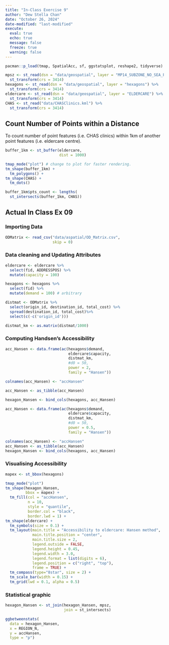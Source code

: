 ```yaml
---
title: "In-Class Exercise 9"
author: "Dew Stella Chan"
date: "October 26, 2024"
date-modified: "last-modified"
execute: 
  eval: true
  echo: true
  message: false
  freeze: true
  warning: false
---
```


```r
pacman::p_load(tmap, SpatialAcc, sf, ggstatsplot, reshape2, tidyverse)
```

```r
mpsz <- st_read(dsn = "data/geospatial", layer = "MP14_SUBZONE_NO_SEA_PL") %>%
  st_transform(crs = 3414)
hexagons <- st_read(dsn = "data/geospatial", layer = "hexagons") %>%
  st_transform(crs = 3414)
eldercare <- st_read(dsn = "data/geospatial", layer = "ELDERCARE") %>%
  st_transform(crs = 3414)
CHAS <- st_read("data/CHASClinics.kml") %>%
  st_transform(crs = 3414)

```


## Count Number of Points within a Distance

To count number of point features (i.e. CHAS clinics) within 1km of another point features (i.e. eldercare centre).
```r
buffer_1km <- st_buffer(eldercare, 
                        dist = 1000)
```

```r
tmap_mode("plot") # change to plot for faster rendering. 
tm_shape(buffer_1km) +
  tm_polygons() +
tm_shape(CHAS) +
  tm_dots()
```

```r
buffer_1km$pts_count <- lengths(
  st_intersects(buffer_1km, CHAS))
```

## Actual In Class Ex 09

### Importing Data

```r
ODMatrix <- read_csv("data/aspatial/OD_Matrix.csv", 
                     skip = 0)
```
### Data cleaning and Updating Attributes


```r
eldercare <- eldercare %>%
  select(fid, ADDRESSPOS) %>%
  mutate(capacity = 100)
```

```r
hexagons <- hexagons %>%
  select(fid) %>%
  mutate(demand = 100) # arbitrary
```


```r
distmat <- ODMatrix %>%
  select(origin_id, destination_id, total_cost) %>%
  spread(destination_id, total_cost)%>%
  select(c(-c('origin_id')))
```

```r
distmat_km <- as.matrix(distmat/1000)
```

### Computing Handsen’s Accessibility

```r
acc_Hansen <- data.frame(ac(hexagons$demand,
                            eldercare$capacity,
                            distmat_km, 
                            #d0 = 50,
                            power = 2, 
                            family = "Hansen"))
```

```r
colnames(acc_Hansen) <- "accHansen"

acc_Hansen <- as_tibble(acc_Hansen)

hexagon_Hansen <- bind_cols(hexagons, acc_Hansen)
```

```r
acc_Hansen <- data.frame(ac(hexagons$demand,
                            eldercare$capacity,
                            distmat_km, 
                            #d0 = 50,
                            power = 0.5, 
                            family = "Hansen"))

colnames(acc_Hansen) <- "accHansen"
acc_Hansen <- as_tibble(acc_Hansen)
hexagon_Hansen <- bind_cols(hexagons, acc_Hansen)
```

### Visualising Accessibility

```r
mapex <- st_bbox(hexagons)

tmap_mode("plot")
tm_shape(hexagon_Hansen,
         bbox = mapex) + 
  tm_fill(col = "accHansen",
          n = 10,
          style = "quantile",
          border.col = "black",
          border.lwd = 1) +
tm_shape(eldercare) +
  tm_symbols(size = 0.1) +
  tm_layout(main.title = "Accessibility to eldercare: Hansen method",
            main.title.position = "center",
            main.title.size = 2,
            legend.outside = FALSE,
            legend.height = 0.45, 
            legend.width = 3.0,
            legend.format = list(digits = 6),
            legend.position = c("right", "top"),
            frame = TRUE) +
  tm_compass(type="8star", size = 2) +
  tm_scale_bar(width = 0.15) +
  tm_grid(lwd = 0.1, alpha = 0.5)
```
### Statistical graphic
```r
hexagon_Hansen <- st_join(hexagon_Hansen, mpsz, 
                          join = st_intersects)
```


```r
ggbetweenstats(
  data = hexagon_Hansen,
  x = REGION_N,
  y = accHansen,
  type = "p")
```

